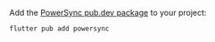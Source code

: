 Add the [PowerSync pub.dev package](https://pub.dev/packages/powersync) to your project:

```bash
flutter pub add powersync
```